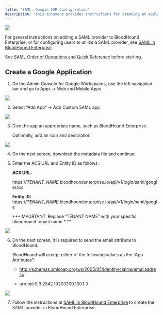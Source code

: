 ---
title: "SAML: Google IDP Configuration"
description: "This document provides instructions for creating an application within Google for compatibility with BloodHound Enterprise."
---

<Frame>
  <img src="/assets/image-2-1.png"/>
</Frame>

For general instructions on adding a SAML provider to BloodHound Enterprise, or for configuring users to utilize a SAML provider, see [SAML in BloodHound Enterprise](/manage-bloodhound/auth/saml).

See [SAML Order of Operations and Quick Reference](/manage-bloodhound/auth/saml) before starting.

## Create a Google Application

1.  On the Admin Console for Google Workspaces, use the left navigation bar and go to Apps -> Web and Mobile Apps

<Frame>
  <img src="/assets/image-2-58.png"/>
</Frame>

2.  Select “Add App” -> Add Custom SAML app

<Frame>
  <img src="/assets/image-2-59.png"/>
</Frame>

3.  Give the app an appropriate name, such as BloodHound Enterprise.

    Optionally, add an icon and description.

<Frame>
  <img src="/assets/image-2-60.png"/>
</Frame>



4.  On the next screen, download the metadata file and continue.


5.  Enter the ACS URL and Entity ID as follows:

    **ACS URL:**

    https://_TENANT_NAME_.bloodhoundenterprise.io/api/v1/login/saml/google/acs

    **Entity ID:** https://_TENANT_NAME_.bloodhoundenterprise.io/api/v1/login/saml/google  

    **\*IMPORTANT: Replace “TENANT NAME” with your specific bloodhound tenant name.\* **

<Frame>
  <img src="/assets/image-2-61.png"/>
</Frame>


6.  On the next screen, it is required to send the email attribute to BloodHound.

    BloodHound will accept either of the following values as the “App Attributes”:

    * http://schemas.xmlsoap.org/ws/2005/05/identity/claims/emailaddress

    * urn:oid:0.9.2342.19200300.100.1.3

<Frame>
  <img src="/assets/image-2-62.png"/>
</Frame>

7.  Follow the instructions at [SAML in BloodHound Enterprise](/manage-bloodhound/auth/saml) to create the SAML provider in BloodHound Enterprise.
